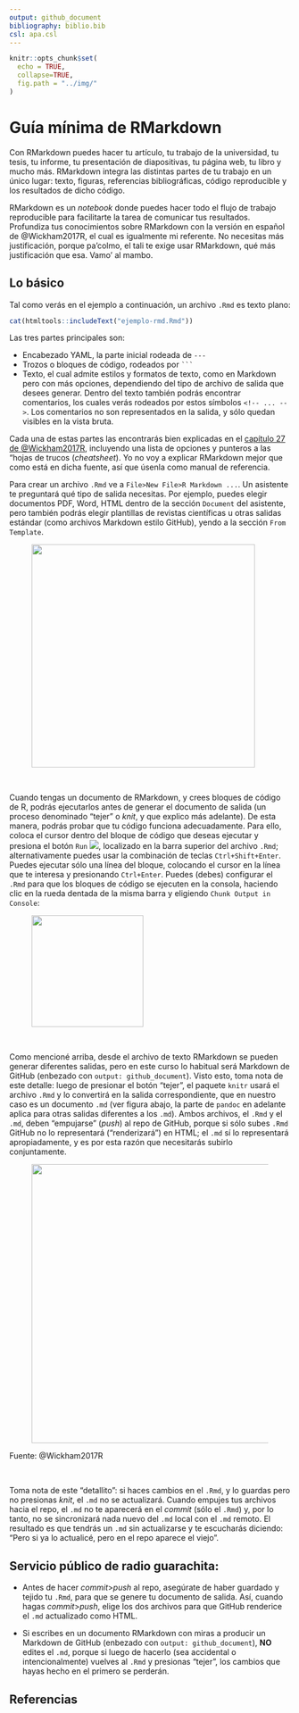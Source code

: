 ```yaml
---
output: github_document
bibliography: biblio.bib
csl: apa.csl
---
```


```r
knitr::opts_chunk$set(
  echo = TRUE,
  collapse=TRUE,
  fig.path = "../img/"
)
```


<!-- Este .md fue generado a partir del .Rmd homónimo. Edítese el .Rmd -->

# Guía mínima de RMarkdown

Con RMarkdown puedes hacer tu artículo, tu trabajo de la universidad, tu tesis, tu informe, tu presentación de diapositivas, tu página web, tu libro y mucho más. RMarkdown integra las distintas partes de tu trabajo en un único lugar: texto, figuras, referencias bibliográficas, código reproducible y los resultados de dicho código.

RMarkdown es un *notebook* donde puedes hacer todo el flujo de trabajo reproducible para facilitarte la tarea de comunicar tus resultados. Profundiza tus conocimientos sobre RMarkdown con la versión en español de @Wickham2017R, el cual es igualmente mi referente. No necesitas más justificación, porque pa'colmo, el tali te exige usar RMarkdown, qué más justificación que esa. Vamo' al mambo.

## Lo básico

Tal como verás en el ejemplo a continuación, un archivo `.Rmd` es texto plano:

```r
cat(htmltools::includeText("ejemplo-rmd.Rmd"))
```

Las tres partes principales son:

* Encabezado YAML, la parte inicial rodeada de `---`
* Trozos o bloques de código, rodeados por `    ```    `
* Texto, el cual admite estilos y formatos de texto, como en Markdown pero con más opciones, dependiendo del tipo de archivo de salida que desees generar. Dentro del texto también podrás encontrar comentarios, los cuales verás rodeados por estos símbolos `<!-- ... -->`. Los comentarios no son representados en la salida, y sólo quedan visibles en la vista bruta.

Cada una de estas partes las encontrarás bien explicadas en el [capítulo 27 de @Wickham2017R](https://es.r4ds.hadley.nz/r-markdown.html), incluyendo una lista de opciones y punteros a las "hojas de trucos (*cheatsheet*). Yo no voy a explicar RMarkdown mejor que como está en dicha fuente, así que úsenla como manual de referencia.

Para crear un archivo `.Rmd` ve a `File>New File>R Markdown ...`. Un asistente te preguntará qué tipo de salida necesitas. Por ejemplo, puedes elegir documentos PDF, Word, HTML dentro de la sección `Document` del asistente, pero también podrás elegir plantillas de revistas científicas u otras salidas estándar (como archivos Markdown estilo GitHub), yendo a la sección `From Template`.


<figure><img src="../img/rmd-guide-template.png" width="400"></figure>\


Cuando tengas un documento de RMarkdown, y crees bloques de código de R, podrás ejecutarlos antes de generar el documento de salida (un proceso denominado "tejer" o *knit*, y que explico más adelante). De esta manera, podrás probar que tu código funciona adecuadamente. Para ello, coloca el cursor dentro del bloque de código que deseas ejecutar y presiona el botón `Run` ![](../img/rmd-guide-run.png), localizado en la barra superior del archivo `.Rmd`; alternativamente puedes usar la combinación de teclas `Ctrl+Shift+Enter`. Puedes ejecutar sólo una línea del bloque, colocando el cursor en la línea que te interesa y presionando `Ctrl+Enter`. Puedes (debes) configurar el `.Rmd` para que los bloques de código se ejecuten en la consola, haciendo clic en la rueda dentada de la misma barra y eligiendo `Chunk Output in Console`:

<figure><img src="../img/rmd-guide-chunk-output-console.png" width="200"></figure>\


Como mencioné arriba, desde el archivo de texto RMarkdown se pueden generar diferentes salidas, pero en este curso lo habitual será Markdown de GitHub (enbezado con `output: github_document`). Visto esto, toma nota de este detalle: luego de presionar el botón "tejer", el paquete `knitr` usará el archivo `.Rmd` y lo convertirá en la salida correspondiente, que en nuestro caso es un documento `.md` (ver figura abajo, la parte de `pandoc` en adelante aplica para otras salidas diferentes a los `.md`). Ambos archivos, el `.Rmd` y el `.md`, deben "empujarse" (*push*) al repo de GitHub, porque si sólo subes `.Rmd` GitHub no lo representará ("renderizará") en HTML; el `.md` sí lo representará apropiadamente, y es por esta razón que necesitarás subirlo conjuntamente.

<figure><img src="https://es.r4ds.hadley.nz/images/RMarkdownFlow.png" width="500"></figure>
Fuente: @Wickham2017R

<br>

Toma nota de este "detallito": si haces cambios en el `.Rmd`, y lo guardas pero no presionas *knit*, el `.md` no se actualizará. Cuando empujes tus archivos hacia el repo, el `.md` no te aparecerá en el *commit* (sólo el `.Rmd`) y, por lo tanto, no se sincronizará nada nuevo del `.md` local con el `.md` remoto. El resultado es que tendrás un `.md` sin actualizarse y te escucharás diciendo: "Pero si ya lo actualicé, pero en el repo aparece el viejo".


## Servicio público de radio guarachita:

* Antes de hacer *commit*>*push* al repo, asegúrate de haber guardado y tejido tu `.Rmd`, para que se genere tu documento de salida. Así, cuando hagas *commit*>*push*, elige los dos archivos para que GitHub renderice el `.md` actualizado como HTML.

* Si escribes en un documento RMarkdown con miras a producir un Markdown de GitHub (enbezado con `output: github_document`), **NO** edites el `.md`, porque si luego de hacerlo (sea accidental o intencionalmente) vuelves al `.Rmd` y presionas "tejer", los cambios que hayas hecho en el primero se perderán.


## Referencias

